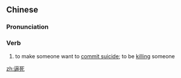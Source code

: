 ==Chinese==
{{zh-forms}}

===Pronunciation===
{{zh-pron
|m=bīsǐ
|c=bik1 sei2
|mn=pek--sí
|cat=v
}}

===Verb===
{{zh-verb}}

# {{lb|zh|colloquial}} to make someone want to [[commit suicide]]; to be [[killing]] someone

[[zh:逼死]]